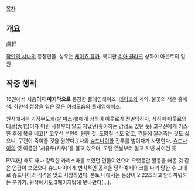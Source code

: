 [[목차]]

== 개요 ==
虞軒

[[작안의 샤나]]의 등장인물. 성우는 [[케이쵸 유카]]. 북미판 [[리아 클라크]]
상하이 아웃로의 일원.

== 작중 행적 ==
16권에서 처음'''이자 마지막으로''' 등장한 플레임헤이즈. [[테이코]]와 계약.
불꽃의 색은 홍매색. 하얀색 정장을 입은 젊은 여성모습의 플레임헤이즈.

원작에서는 가장무도회([[발 마스케]])에게 상하이 아웃로가 전멸당하자, 상하이 아웃로의 대로(大老)이자 어린 시절부터 알고 지냈던(좋아하는 감정도 있던 듯) 코우신에게 키스한 후에 목을 베고[* 코우신 본인이 원한 것. 도망칠 수도 없고, 건물에 깔려죽는 것도 싫으니, 구켄이 죽여줄 것을 원했다.] 나와 [[슈드나이]]와 전투를 벌이다가 사망한다. [[슈드나이]]의 옛 이름인 '시유우(치우)'를 알고 있으며, 오랜 옛날부터 알고 지낸 사이인 듯.

PV때만 해도 꽤나 강력한 카리스마를 보였던 인물이었으며 오랫동안 활동을 해온 것 같은 언급이 보였으나 슈드나이에게 변칙적인 공격을 당하여 테이코를 파괴 당한 후 그대로 슈드나이의 직격을 맞고 사망하였다. 본토 내에서는 등장이 2:22초라고 안타까워하는 분위기. 원작에서도 3페이지밖에 못나왔다(…).
